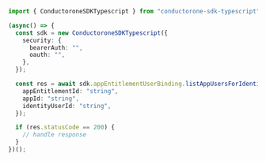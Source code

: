 ```typescript ListAppUsersForIdentityWithGrant.ts
import { ConductoroneSDKTypescript } from "conductorone-sdk-typescript";

(async() => {
  const sdk = new ConductoroneSDKTypescript({
    security: {
      bearerAuth: "",
      oauth: "",
    },
  });

  const res = await sdk.appEntitlementUserBinding.listAppUsersForIdentityWithGrant({
    appEntitlementId: "string",
    appId: "string",
    identityUserId: "string",
  });

  if (res.statusCode == 200) {
    // handle response
  }
})();
```
